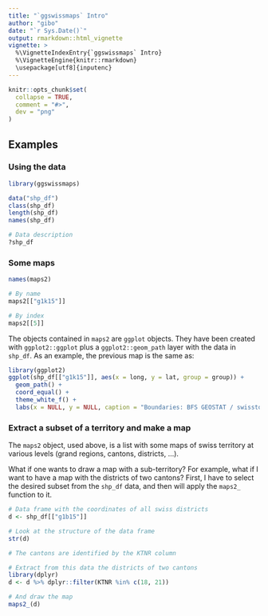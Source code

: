 ```yaml
---
title: "`ggswissmaps` Intro"
author: "gibo"
date: "`r Sys.Date()`"
output: rmarkdown::html_vignette
vignette: >
  %\VignetteIndexEntry{`ggswissmaps` Intro}
  %\VignetteEngine{knitr::rmarkdown}
  \usepackage[utf8]{inputenc}
---
```


```r
knitr::opts_chunk$set(
  collapse = TRUE,
  comment = "#>",
  dev = "png"
)
```



## Examples

### Using the data

```r
library(ggswissmaps)

data("shp_df")
class(shp_df)
length(shp_df)
names(shp_df)
```

```r
# Data description
?shp_df
```


### Some maps

```r
names(maps2)

# By name
maps2[["g1k15"]]

# By index
maps2[[5]]
```

The objects contained in `maps2` are `ggplot` objects. They have been created with `ggplot2::ggplot` plus a `ggplot2::geom_path` layer with the data in `shp_df`. As an example, the previous map is the same as:

```r
library(ggplot2)
ggplot(shp_df[["g1k15"]], aes(x = long, y = lat, group = group)) +
  geom_path() +
  coord_equal() +
  theme_white_f() +
  labs(x = NULL, y = NULL, caption = "Boundaries: BFS GEOSTAT / swisstopo")
```


### Extract a subset of a territory and make a map

The `maps2` object, used above, is a list with some maps of swiss territory at various levels (grand regions, cantons, districts, ...).

What if one wants to draw a map with a sub-territory? For example, what if I want to have a map with the districts of two cantons? First, I have to select the desired subset from the `shp_df` data, and then will apply the `maps2_` function to it. 

```r
# Data frame with the coordinates of all swiss districts
d <- shp_df[["g1b15"]]

# Look at the structure of the data frame
str(d)

# The cantons are identified by the KTNR column

# Extract from this data the districts of two cantons
library(dplyr)
d <- d %>% dplyr::filter(KTNR %in% c(18, 21))

# And draw the map
maps2_(d)
```





